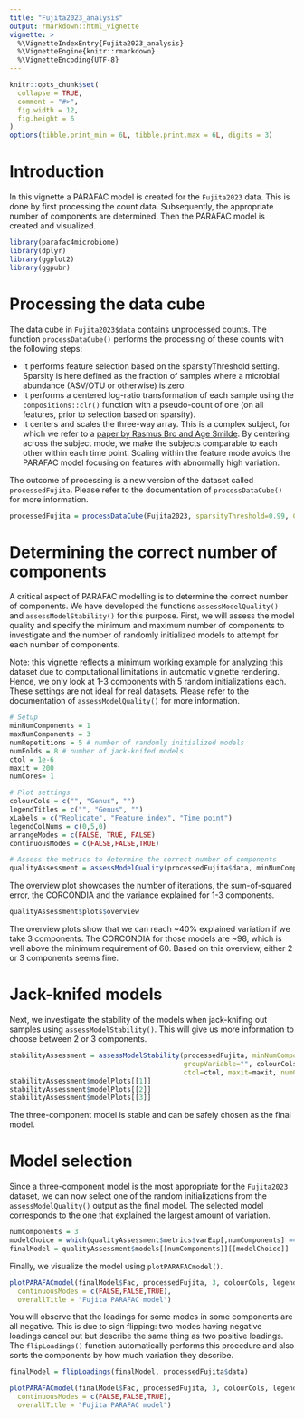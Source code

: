 ```yaml
---
title: "Fujita2023_analysis"
output: rmarkdown::html_vignette
vignette: >
  %\VignetteIndexEntry{Fujita2023_analysis}
  %\VignetteEngine{knitr::rmarkdown}
  %\VignetteEncoding{UTF-8}
---
```


```r
knitr::opts_chunk$set(
  collapse = TRUE,
  comment = "#>",
  fig.width = 12,
  fig.height = 6
)
options(tibble.print_min = 6L, tibble.print.max = 6L, digits = 3)
```

# Introduction
In this vignette a PARAFAC model is created for the `Fujita2023` data. This is done by first processing the count data. Subsequently, the appropriate number of components are determined. Then the PARAFAC model is created and visualized.

```r
library(parafac4microbiome)
library(dplyr)
library(ggplot2)
library(ggpubr)
```

# Processing the data cube
The data cube in `Fujita2023$data` contains unprocessed counts. The function `processDataCube()` performs the processing of these counts with the following steps:

*   It performs feature selection based on the sparsityThreshold setting. Sparsity is here defined as the fraction of samples where a microbial abundance (ASV/OTU or otherwise) is zero.
*   It performs a centered log-ratio transformation of each sample using the `compositions::clr()` function with a pseudo-count of one (on all features, prior to selection based on sparsity).
*   It centers and scales the three-way array. This is a complex subject, for which we refer to a [paper by Rasmus Bro and Age Smilde](https://doi.org/10.1002/cem.773). By centering across the subject mode, we make the subjects comparable to each other within each time point. Scaling within the feature mode avoids the PARAFAC model focusing on features with abnormally high variation.

The outcome of processing is a new version of the dataset called `processedFujita`. Please refer to the documentation of `processDataCube()` for more information.

```r
processedFujita = processDataCube(Fujita2023, sparsityThreshold=0.99, CLR=TRUE, centerMode=1, scaleMode=2)
```

# Determining the correct number of components

A critical aspect of PARAFAC modelling is to determine the correct number of components. We have developed the functions `assessModelQuality()` and `assessModelStability()` for this purpose. First, we will assess the model quality and specify the minimum and maximum number of components to investigate and the number of randomly initialized models to attempt for each number of components.

Note: this vignette reflects a minimum working example for analyzing this dataset due to computational limitations in automatic vignette rendering. Hence, we only look at 1-3 components with 5 random initializations each. These settings are not ideal for real datasets. Please refer to the documentation of `assessModelQuality()` for more information.

```r
# Setup
minNumComponents = 1
maxNumComponents = 3
numRepetitions = 5 # number of randomly initialized models
numFolds = 8 # number of jack-knifed models
ctol = 1e-6
maxit = 200
numCores= 1

# Plot settings
colourCols = c("", "Genus", "")
legendTitles = c("", "Genus", "")
xLabels = c("Replicate", "Feature index", "Time point")
legendColNums = c(0,5,0)
arrangeModes = c(FALSE, TRUE, FALSE)
continuousModes = c(FALSE,FALSE,TRUE)

# Assess the metrics to determine the correct number of components
qualityAssessment = assessModelQuality(processedFujita$data, minNumComponents, maxNumComponents, numRepetitions, ctol=ctol, maxit=maxit, numCores=numCores)
```

The overview plot showcases the number of iterations, the sum-of-squared error, the CORCONDIA and the variance explained for 1-3 components.

```r
qualityAssessment$plots$overview
```
The overview plots show that we can reach ~40% explained variation if we take 3 components. The CORCONDIA for those models are ~98, which is well above the minimum requirement of 60. Based on this overview, either 2 or 3 components seems fine.

# Jack-knifed models
Next, we investigate the stability of the models when jack-knifing out samples using `assessModelStability()`. This will give us more information to choose between 2 or 3 components.

```r
stabilityAssessment = assessModelStability(processedFujita, minNumComponents=1, maxNumComponents=3, numFolds=numFolds, considerGroups=FALSE,
                                           groupVariable="", colourCols, legendTitles, xLabels, legendColNums, arrangeModes,
                                           ctol=ctol, maxit=maxit, numCores=numCores)
stabilityAssessment$modelPlots[[1]]
stabilityAssessment$modelPlots[[2]]
stabilityAssessment$modelPlots[[3]]
```
The three-component model is stable and can be safely chosen as the final model.

# Model selection

Since a three-component model is the most appropriate for the `Fujita2023` dataset, we can now select one of the random initializations from the `assessModelQuality()` output as the final model. The selected model corresponds to the one that explained the largest amount of variation.

```r
numComponents = 3
modelChoice = which(qualityAssessment$metrics$varExp[,numComponents] == max(qualityAssessment$metrics$varExp[,numComponents]))
finalModel = qualityAssessment$models[[numComponents]][[modelChoice]]
```

Finally, we visualize the model using `plotPARAFACmodel()`.

```r
plotPARAFACmodel(finalModel$Fac, processedFujita, 3, colourCols, legendTitles, xLabels, legendColNums, arrangeModes,
  continuousModes = c(FALSE,FALSE,TRUE),
  overallTitle = "Fujita PARAFAC model")
```

You will observe that the loadings for some modes in some components are all negative. This is due to sign flipping: two modes having negative loadings cancel out but describe the same thing as two positive loadings. The `flipLoadings()` function automatically performs this procedure and also sorts the components by how much variation they describe.

```r
finalModel = flipLoadings(finalModel, processedFujita$data)

plotPARAFACmodel(finalModel$Fac, processedFujita, 3, colourCols, legendTitles, xLabels, legendColNums, arrangeModes,
  continuousModes = c(FALSE,FALSE,TRUE),
  overallTitle = "Fujita PARAFAC model")
```
